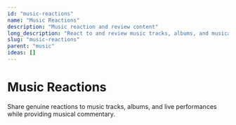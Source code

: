 ```yaml
---
id: "music-reactions"
name: "Music Reactions"
description: "Music reaction and review content"
long_description: "React to and review music tracks, albums, and musical performances"
slug: "music-reactions"
parent: "music"
ideas: []
---
```


# Music Reactions

Share genuine reactions to music tracks, albums, and live performances while providing musical commentary.